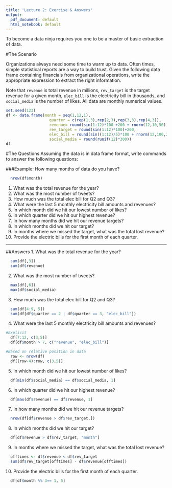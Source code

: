 ```yaml
---
title: 'Lecture 2: Exercise & Answers'
output:
  pdf_document: default
  html_notebook: default
---
```


To become a data ninja requires you one to be a master of basic extraction of data.

#The Scenario

Organizations always need some time to warm up to data. Often times, simple statistical reports are a way to build trust. Given the following data frame containing financials from organizational operations, write the appropriate expression to extract the right information. 

Note that `revenue` is total revenue in millions, `rev_target` is the target revenue for a given month, `elec_bill` is the electricity bill in thousands, and `social_media` is the number of likes. All data are monthly numerical values.
```r
set.seed(123)
df <- data.frame(month = seq(1,12,1),
                   quarter = c(rep(1,3),rep(2,3),rep(3,3),rep(4,3)),
                   revenue= round(sin(1:12)*100 +200 + rnorm(12,10,50)),
                   rev_target = round(sin(1:12)*100)+200,
                   elec_bill = round(sin((1:12)/5)*100 + rnorm(12,100,20)),
                   social_media = round(runif(12)*300))
df
```

#The Questions
Assuming the data is in data frame format, write commands to answer the following questions:

###Example:
How many months of data do you have?
```r
  nrow(df$month)
```

1. What was the total revenue for the year?
2. What was the most number of tweets?
3. How much was the total elec bill for Q2 and Q3?
4. What were the last 5 monthly electricity bill amounts and revenues?
5. In which month did we hit our lowest number of likes?
6. In which quarter did we hit our highest revenue?
7. In how many months did we hit our revenue targets?
8. In which months did we hit our target?
9. In months where we missed the target, what was the total lost revenue?
10. Provide the electric bills for the first month of each quarter.

<hr>

##Answers
1. What was the total revenue for the year?
```r
  sum(df[,3])
  sum(df$revenue)
```

2. What was the most number of tweets?

```r
  max(df[,6])
  max(df$social_media)
```

3. How much was the total elec bill for Q2 and Q3?
```r
  sum(df[4:9, 5])
  sum(df[df$quarter == 2 | df$quarter == 3, "elec_bill"])
```

4. What were the last 5 monthly electricity bill amounts and revenues?
```r
#Explicit
  df[7:12, c(3,5)]
  df[df$month > 7, c("revenue", "elec_bill")]

#Based on relative position in data
  row <- nrow(df)
  df[(row-4):row, c(3,5)]
```

5. In which month did we hit our lowest number of likes?
```r
  df[min(df$social_media) == df$social_media, 1]
```


6. In which quarter did we hit our highest revenue?
```r
  df[max(df$revenue) == df$revenue, 1]
```

7. In how many months did we hit our revenue targets?
```r
  nrow(df[df$revenue > df$rev_target,])
```

8. In which months did we hit our target?
```r
  df[df$revenue > df$rev_target, "month"]
```

9. In months where we missed the target, what was the total lost revenue?
```r
  offtimes <- df$revenue < df$rev_target
  sum(df$rev_target[offtimes] - df$revenue[offtimes])
```

10. Provide the electric bills for the first month of each quarter.
```r
  df[df$month %% 3== 1, 5]
```



